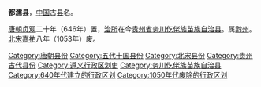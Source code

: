 '''都濡县'''，[[中国|中国]]古[[县|县]]名。

[[唐朝|唐朝]][[貞觀_(唐朝)|贞观]]二十年（646年）置，[[治所|治所]]在今[[贵州省|贵州省]][[务川仡佬族苗族自治县|务川仡佬族苗族自治县]]。属[[黔州|黔州]]。[[北宋|北宋]][[嘉祐|嘉祐]]八年（1053年）废。 

{{贵州行政区划小作品}}
[[Category:唐朝县份|Category:唐朝县份]]
[[Category:五代十国县份|Category:五代十国县份]]
[[Category:北宋县份|Category:北宋县份]]
[[Category:贵州古代县份|Category:贵州古代县份]]
[[Category:遵义行政区划史|Category:遵义行政区划史]]
[[Category:务川仡佬族苗族自治县|Category:务川仡佬族苗族自治县]]
[[Category:640年代建立的行政区划|Category:640年代建立的行政区划]]
[[Category:1050年代废除的行政区划|Category:1050年代废除的行政区划]]